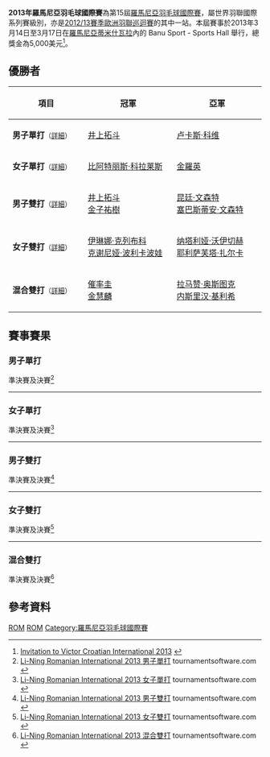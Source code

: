 {{noteTA|G1=Badminton}}
{{infobox badminton event
|name           = 2013年羅馬尼亞羽毛球國際賽
|image          = 
|size           = 
|caption        =
|dates          = 2013年3月14日－3月17日
|number_edition = 第15屆
|level          = 4B
|prize_money    = 5,000美元
|location       = {{ROM}}[[蒂米什瓦拉|蒂米什瓦拉]]
|venue          = Banu Sport - Sports Hall
|previous       = 2012年羅馬尼亞羽毛球國際賽 
|next           = 2014年羅馬尼亞羽毛球國際賽
}}
'''2013年羅馬尼亞羽毛球國際賽'''為第15屆[[羅馬尼亞羽毛球國際賽|羅馬尼亞羽毛球國際賽]]，屬世界羽聯國際系列賽級別，亦是[[2012/13賽季歐洲羽聯巡迴賽|2012/13賽季歐洲羽聯巡迴賽]]的其中一站。本屆賽事於2013年3月14日至3月17日在[[羅馬尼亞|羅馬尼亞]][[蒂米什瓦拉|蒂米什瓦拉]]內的 Banu Sport - Sports Hall 舉行，總獎金為5,000美元<ref>[http://www.badmintonpeople.com/Clubs/CommonDrive/Components/GetWWWFile.aspx?fileID=19920 Invitation to Victor Croatian International 2013] {{Wayback|url=http://www.badmintonpeople.com/Clubs/CommonDrive/Components/GetWWWFile.aspx?fileID=19920 |date=20160304191956 }}{{en}}</ref>。

== 優勝者 ==
{| class=wikitable style="font-size:small"
!width="200"|項目
!width="250"|冠軍
!width="250"|亞軍
|-
|'''男子單打'''<small>（[[#男子單打|詳細]]）</small>
|{{flagicon|JPN}} [[井上拓斗|井上拓斗]]
|{{flagicon|FRA}} [[卢卡斯·科维|卢卡斯·科维]]
|-
|'''女子單打'''<small>（[[#女子單打|詳細]]）</small>
|{{flagicon|ESP}} [[比阿特丽斯·科拉莱斯|比阿特丽斯·科拉莱斯]]
|{{flagicon|KOR}} [[金羅英_(1995年生羽毛球運動員)|金羅英]]
|-
|'''男子雙打'''<small>（[[#男子雙打|詳細]]）</small>
|{{flagicon|JPN}} [[井上拓斗|井上拓斗]]<br/>{{flagicon|JPN}} [[金子祐樹|金子祐樹]]
|{{flagicon|FRA}} [[昆廷·文森特|昆廷·文森特]]<br/>{{flagicon|FRA}} [[塞巴斯蒂安·文森特|塞巴斯蒂安·文森特]]
|-
|'''女子雙打'''<small>（[[#女子雙打|詳細]]）</small>
|{{flagicon|RUS}} [[伊琳娜·克列布科|伊琳娜·克列布科]]<br/>{{flagicon|RUS}} [[克谢尼娅·波利卡波娃|克谢尼娅·波利卡波娃]]
|{{flagicon|UKR}} [[纳塔利娅·沃伊切赫|纳塔利娅·沃伊切赫]]<br/>{{flagicon|UKR}} [[耶利萨芙塔·扎尔卡|耶利萨芙塔·扎尔卡]]
|-
|'''混合雙打'''<small>（[[#混合雙打|詳細]]）</small>
|{{flagicon|KOR}} [[催率圭|催率圭]]<br/>{{flagicon|KOR}} [[金慧麟|金慧麟]]
|{{flagicon|TUR}} [[拉马赞·奥斯图克|拉马赞·奥斯图克]]<br/>{{flagicon|TUR}} [[内斯里汉·基利希|内斯里汉·基利希]]
|}

== 賽事賽果 ==
=== 男子單打 ===
;準決賽及決賽<ref name="MS">[http://bwf.tournamentsoftware.com/sport/draw.aspx?id=91556E94-DFBA-4020-B2D0-34A466CAADA6&draw=2 Li-Ning Romanian International 2013 男子單打] tournamentsoftware.com {{en}}</ref>
{{4TeamBracket-Tennis3-v2
| team-width=200
| RD1-seed1=
| RD1-team1='''{{flagicon|FRA}} [[卢卡斯·科维|卢卡斯·科维]]
| RD1-score1-1='''21
| RD1-score1-2='''26
| RD1-score1-3=
| RD1-seed2=Q
| RD1-team2={{flagicon|ITA}} [[因德拉·巴古斯·艾德·钱德拉|因德拉·巴古斯·艾德·钱德拉]]
| RD1-score2-1=16
| RD1-score2-2=24
| RD1-score2-3=

| RD1-seed3=Q
| RD1-team3='''{{flagicon|JPN}} [[井上拓斗|井上拓斗]]
| RD1-score3-1='''22
| RD1-score3-2='''21
| RD1-score3-3=
| RD1-seed4=
| RD1-team4={{flagicon|UKR}} [[维塔利·科诺夫|维塔利·科诺夫]]
| RD1-score4-1=20
| RD1-score4-2=19
| RD1-score4-3=

| RD2-seed1=
| RD2-team1={{flagicon|FRA}} [[卢卡斯·科维|卢卡斯·科维]]
| RD2-score1-1='''21
| RD2-score1-2=17
| RD2-score1-3=15
| RD2-seed2=Q
| RD2-team2='''{{flagicon|JPN}} [[井上拓斗|井上拓斗]]
| RD2-score2-1=10
| RD2-score2-2='''21
| RD2-score2-3='''21
}}
----

=== 女子單打 ===
;準決賽及決賽<ref name="WS">[http://bwf.tournamentsoftware.com/sport/draw.aspx?id=91556E94-DFBA-4020-B2D0-34A466CAADA6&draw=4 Li-Ning Romanian International 2013 女子單打] tournamentsoftware.com {{en}}</ref>
{{4TeamBracket-Tennis3-v2
| team-width=200
| RD1-seed1=1
| RD1-team1='''{{flagicon|ESP}} [[比阿特丽斯·科拉莱斯|比阿特丽斯·科拉莱斯]]
| RD1-score1-1='''21
| RD1-score1-2=22
| RD1-score1-3='''21
| RD1-seed2=Q
| RD1-team2={{flagicon|KOR}} [[柳渶捿|柳渶捿]]
| RD1-score2-1=17
| RD1-score2-2='''24
| RD1-score2-3=15

| RD1-seed3=3
| RD1-team3={{flagicon|SLO}} [[马娅·特夫尔迪|马娅·特夫尔迪]]
| RD1-score3-1=12
| RD1-score3-2=8
| RD1-score3-3=
| RD1-seed4=Q
| RD1-team4='''{{flagicon|KOR}} [[金羅英_(1995年生羽毛球運動員)|金羅英]]
| RD1-score4-1='''21
| RD1-score4-2='''21
| RD1-score4-3=

| RD2-seed1=1
| RD2-team1='''{{flagicon|ESP}} [[比阿特丽斯·科拉莱斯|比阿特丽斯·科拉莱斯]]
| RD2-score1-1=15
| RD2-score1-2='''21
| RD2-score1-3='''21
| RD2-seed2=Q
| RD2-team2={{flagicon|KOR}} [[金羅英_(1995年生羽毛球運動員)|金羅英]]
| RD2-score2-1='''21
| RD2-score2-2=6
| RD2-score2-3=15
}}
----

=== 男子雙打 ===
;準決賽及決賽<ref name="MD">[http://bwf.tournamentsoftware.com/sport/draw.aspx?id=91556E94-DFBA-4020-B2D0-34A466CAADA6&draw=6 Li-Ning Romanian International 2013 男子雙打] tournamentsoftware.com {{en}}</ref>
{{4TeamBracket-Tennis3-v2
| team-width=200
| RD1-seed1=Q
| RD1-team1={{flagicon|KOR}} [[催率圭|催率圭]]<br/> {{flagicon|KOR}} [[朴世雄|朴世雄]]
| RD1-score1-1=15
| RD1-score1-2='''21
| RD1-score1-3=19
| RD1-seed2=
| RD1-team2='''{{flagicon|JPN}} [[井上拓斗|井上拓斗]]<br/> {{flagicon|JPN}} [[金子祐樹|金子祐樹]]
| RD1-score2-1='''21
| RD1-score2-2=18
| RD1-score2-3='''21

| RD1-seed3=
| RD1-team3='''{{flagicon|FRA}} [[昆廷·文森特|昆廷·文森特]]<br/> {{flagicon|FRA}} [[塞巴斯蒂安·文森特|塞巴斯蒂安·文森特]]
| RD1-score3-1='''23
| RD1-score3-2='''21
| RD1-score3-3=
| RD1-seed4=2
| RD1-team4={{flagicon|NZL}} [[凯文·戴纳利-明特恩|凯文·戴纳利-明特恩]]<br/> {{flagicon|NZL}} [[奥利弗·莱顿-戴维斯|奥利弗·莱顿-戴维斯]]
| RD1-score4-1=21
| RD1-score4-2=18
| RD1-score4-3=

| RD2-seed1=
| RD2-team1='''{{flagicon|JPN}} [[井上拓斗|井上拓斗]]<br/> {{flagicon|JPN}} [[金子祐樹|金子祐樹]]
| RD2-score1-1='''21
| RD2-score1-2='''21
| RD2-score1-3=
| RD2-seed2=
| RD2-team2={{flagicon|FRA}} [[昆廷·文森特|昆廷·文森特]]<br/> {{flagicon|FRA}} [[塞巴斯蒂安·文森特|塞巴斯蒂安·文森特]]
| RD2-score2-1=10
| RD2-score2-2=10
| RD2-score2-3=
}}
----

=== 女子雙打 ===
;準決賽及決賽<ref name="WD">[http://bwf.tournamentsoftware.com/sport/draw.aspx?id=91556E94-DFBA-4020-B2D0-34A466CAADA6&draw=7 Li-Ning Romanian International 2013 女子雙打] tournamentsoftware.com {{en}}</ref>
{{4TeamBracket-Tennis3-v2
| team-width=200
| RD1-seed1=1
| RD1-team1='''{{flagicon|RUS}} [[伊琳娜·克列布科|伊琳娜·克列布科]]<br/> {{flagicon|RUS}} [[克谢尼娅·波利卡波娃|克谢尼娅·波利卡波娃]]
| RD1-score1-1='''24
| RD1-score1-2='''21
| RD1-score1-3=
| RD1-seed2=
| RD1-team2={{flagicon|KOR}} [[韓佳熙|韓佳熙]]<br/> {{flagicon|KOR}} [[金慧麟|金慧麟]]
| RD1-score2-1=22
| RD1-score2-2=13
| RD1-score2-3=

| RD1-seed3=
| RD1-team3={{flagicon|KOR}} [[Eo_Yeon_Woo|Eo Yeon Woo]]<br/> {{flagicon|KOR}} [[姜芝英|姜芝英]]
| RD1-score3-1='''21
| RD1-score3-2=18
| RD1-score3-3=19
| RD1-seed4=
| RD1-team4='''{{flagicon|UKR}} [[纳塔利娅·沃伊切赫|纳塔利娅·沃伊切赫]]<br/> {{flagicon|UKR}} [[耶利萨芙塔·扎尔卡|耶利萨芙塔·扎尔卡]]
| RD1-score4-1=11
| RD1-score4-2='''21
| RD1-score4-3='''21

| RD2-seed1=1
| RD2-team1='''{{flagicon|RUS}} [[伊琳娜·克列布科|伊琳娜·克列布科]]<br/> {{flagicon|RUS}} [[克谢尼娅·波利卡波娃|克谢尼娅·波利卡波娃]]
| RD2-score1-1='''21
| RD2-score1-2='''23
| RD2-score1-3=
| RD2-seed2=
| RD2-team2={{flagicon|UKR}} [[纳塔利娅·沃伊切赫|纳塔利娅·沃伊切赫]]<br/> {{flagicon|UKR}} [[耶利萨芙塔·扎尔卡|耶利萨芙塔·扎尔卡]]
| RD2-score2-1=18
| RD2-score2-2=21
| RD2-score2-3=
}}
----

=== 混合雙打 ===
;準決賽及決賽<ref name="XD">[http://bwf.tournamentsoftware.com/sport/draw.aspx?id=91556E94-DFBA-4020-B2D0-34A466CAADA6&draw=9 Li-Ning Romanian International 2013 混合雙打] tournamentsoftware.com {{en}}</ref>
{{4TeamBracket-Tennis3-v2
| team-width=200
| RD1-seed1=
| RD1-team1='''{{flagicon|KOR}} [[催率圭|催率圭]]<br/> {{flagicon|KOR}} [[金慧麟|金慧麟]]
| RD1-score1-1='''21
| RD1-score1-2='''23
| RD1-score1-3=
| RD1-seed2=4
| RD1-team2={{flagicon|UKR}} [[维塔利·科诺夫|维塔利·科诺夫]]<br/> {{flagicon|UKR}} [[耶利萨芙塔·扎尔卡|耶利萨芙塔·扎尔卡]]
| RD1-score2-1=19
| RD1-score2-2=21
| RD1-score2-3=

| RD1-seed3=
| RD1-team3={{flagicon|KOR}} [[朴世雄|朴世雄]]<br/> {{flagicon|KOR}} [[Eo_Yeon_Woo|Eo Yeon Woo]]
| RD1-score3-1=17
| RD1-score3-2=8
| RD1-score3-3=
| RD1-seed4=
| RD1-team4='''{{flagicon|TUR}} [[拉马赞·奥斯图克|拉马赞·奥斯图克]]<br/> {{flagicon|TUR}} [[内斯里汉·基利希|内斯里汉·基利希]]
| RD1-score4-1='''21
| RD1-score4-2='''21
| RD1-score4-3=

| RD2-seed1=
| RD2-team1='''{{flagicon|KOR}} [[催率圭|催率圭]]<br/> {{flagicon|KOR}} [[金慧麟|金慧麟]]
| RD2-score1-1='''21
| RD2-score1-2='''21
| RD2-score1-3=
| RD2-seed2=
| RD2-team2={{flagicon|TUR}} [[拉马赞·奥斯图克|拉马赞·奥斯图克]]<br/> {{flagicon|TUR}} [[内斯里汉·基利希|内斯里汉·基利希]]
| RD2-score2-1=16
| RD2-score2-2=13
| RD2-score2-3=
}}

== 參考資料 ==
{{Reflist}}

[[Category:2013年世界羽聯國際系列賽|ROM]]
[[Category:2012/13賽季歐洲羽聯巡迴賽|ROM]]
[[Category:羅馬尼亞羽毛球國際賽|Category:羅馬尼亞羽毛球國際賽]]